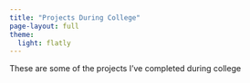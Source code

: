 ```yaml
---
title: "Projects During College"
page-layout: full
theme:
  light: flatly
---
```


These are some of the projects I've completed during college